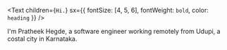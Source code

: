 <Text
  children={`Hi.`}
  sx={{ fontSize: [4, 5, 6], fontWeight: `bold`, color: `heading` }}
/>

I'm Pratheek Hegde, a software engineer working remotely from Udupi, a costal city in Karnataka.
